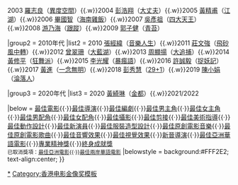 {{Navbox
|name  = 香港電影金像獎新晉導演
|title = {{{1|}}}[[香港電影金像獎]][[香港電影金像獎新晉導演|新晉導演]]
|titlestyle = background: #FFF2E2
|groupstyle = background: #FFF2E2
|colwidth = 300px

|group1 = 2000年代
|list1 = 2002 [[周星馳]]（[[少林足球]]）{{.w}}2003 [[羅志良]]（[[異度空間]]）{{.w}}2004 [[彭浩翔]]（[[大丈夫 (電影)|大丈夫]]）{{.w}}2005 [[黃精甫]]（[[江湖 (電影)|江湖]]）{{.w}}2006 [[畢國智]]（[[海南雞飯 (電影)|海南雞飯]]）{{.w}}2007 [[吳彥祖]]（[[四大天王 (電影)|四大天王]]）{{.w}}2008 [[游乃海]]（[[跟蹤 (電影)|跟蹤]]）{{.w}}2009 [[郭子健]]（[[青苔 (電影)|青苔]]）

|group2 = 2010年代
|list2 = 2010 [[張經緯]]（[[音樂人生]]）{{.w}}2011 [[莊文強]]（[[飛砂風中轉]]）{{.w}}2012 [[曾翠珊]]（[[大藍湖]]）{{.w}}2013 [[周顯揚]]（[[大追捕]]）{{.w}}2014 [[黃修平]]（[[狂舞派]]）{{.w}}2015 [[李光耀 (導演)|李光耀]]（[[暴瘋語]]）{{.w}}2016 [[許誠毅]]（[[捉妖记 (2015年电影)|捉妖記]]）{{.w}}2017 [[黃進 (導演)|黃進]]（[[一念無明 (電影)|一念無明]]）{{.w}}2018 [[彭秀慧]]（[[29+1]]）{{.w}}2019 [[陳小娟]]（[[淪落人]]）


|group3 = 2020年代
|list3 = 2020 [[黃綺琳]]（[[金都 (電影)|金都]]）{{.w}}2021/2022

|below  = [[香港電影金像獎最佳電影|最佳電影]]{{·}}[[香港電影金像獎最佳導演|最佳導演]]{{·}}[[香港電影金像獎最佳編劇|最佳編劇]]{{·}}[[香港電影金像獎最佳男主角|最佳男主角]]{{·}}[[香港電影金像獎最佳女主角|最佳女主角]]{{·}}[[香港電影金像獎最佳男配角|最佳男配角]]{{·}}[[香港電影金像獎最佳女配角|最佳女配角]]{{·}}[[香港電影金像獎最佳攝影|最佳攝影]]{{·}}[[香港電影金像獎最佳剪接|最佳剪接]]{{·}}[[香港電影金像獎最佳美術指導|最佳美術指導]]{{·}}[[香港電影金像獎最佳動作設計|最佳動作設計]]{{·}}[[香港電影金像獎最佳新演員|最佳新演員]]{{·}}[[香港電影金像獎最佳服裝造型設計|最佳服裝造型設計]]{{·}}[[香港電影金像獎最佳原創電影音樂|最佳原創電影音樂]]{{·}}[[香港電影金像獎最佳原創電影歌曲|最佳原創電影歌曲]]{{·}}[[香港電影金像獎最佳音響效果|最佳音響效果]]{{·}}[[香港電影金像獎最佳視覺效果|最佳視覺效果]]{{·}}[[香港電影金像獎新晉導演|新晉導演]]{{·}}[[香港電影金像獎最佳亞洲華語電影|最佳亞洲華語電影]]{{·}}[[香港電影金像獎專業精神獎|專業精神獎]]{{·}}[[香港電影金像獎終身成就獎|終身成就獎]]<br><small>已取消獎項：[[香港電影金像獎最佳亞洲電影|最佳亞洲電影]]{{·}}[[香港電影金像獎最佳兩岸華語電影|最佳兩岸華語電影]]</small>
|belowstyle = background:#FFF2E2; text-align:center; 
}}
<noinclude>
[[Category:香港電影金像獎新晉導演得主|*]]
[[Category:香港电影金像奖模板]]
</noinclude>